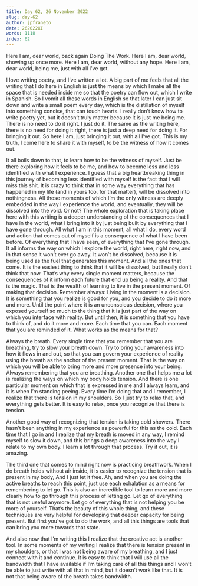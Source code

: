 ```yaml
---
title: Day 62, 26 November 2022
slug: day-62
author: jpfraneto
date: 262022XI
words: 1118
index: 62
---
```


Here I am, dear world, back again Doing The Work. 
Here I am, dear world, showing up once more.
Here I am, dear world, without any hope.
Here I am, dear world, being me, just with all I’ve got.

I love writing poetry, and I’ve written a lot. A big part of me feels that all the writing that I do here in English is just the means by which I make all the space that is needed inside me so that the poetry can flow out, which I write in Spanish. So I vomit all these words in English so that later I can just sit down and write a small poem every day, which is the distillation of myself into something concise, that can touch hearts. I really don’t know how to write poetry yet, but it doesn’t truly matter because it is just me being me. There is no need to do it right. I just do it. The same as the writing here, there is no need for doing it right, there is just a deep need for doing it. For bringing it out. So here I am, just bringing it out, with all I’ve got. This is my truth, I come here to share it with myself, to be the witness of how it comes out. 

It all boils down to that, to learn how to be the witness of myself. Just be there exploring how it feels to be me, and how to become less and less identified with what I experience. I guess that a big heartbreaking thing in this journey of becoming less identified with myself is the fact that I will miss this shit. It is crazy to think that in some way everything that has happened in my life (and in yours too, for that matter), will be dissolved into nothingness. All those moments of which I’m the only witness are deeply embedded in the way I experience the world, and eventually, they will be dissolved into the void. Or not? The whole exploration that is taking place here with this writing is a deeper understanding of the consequences that I have in the world, what I bring into it by just being built by everything that I have gone through. All what I am in this moment, all what I do, every word and action that comes out of myself is a consequence of what I have been before. Of everything that I have seen, of everything that I’ve gone through. It all informs the way on which I explore the world, right here, right now, and in that sense it won’t ever go away. It won’t be dissolved, because it is being used as the fuel that generates this moment. And all the ones that come. It is the easiest thing to think that it will be dissolved, but I really don’t think that now. That’s why every single moment matters, because the consequences of it inform each future that end up being a reality. And that is the magic. That is the wealth of learning to live in the present moment. Of making that decision. Remember always: Living in the moment is a decision. It is something that you realize is good for you, and you decide to do it more and more. Until the point where it is an unconscious decision, where you exposed yourself so much to the thing that it is just part of the way on which you interface with reality. But until then, it is something that you have to think of, and do it more and more. Each time that you can. Each moment that you are reminded of it. What works as the means for that?

Always the breath. Every single time that you remember that you are breathing, try to slow your breath down. Try to bring your awareness into how it flows in and out, so that you can govern your experience of reality using the breath as the anchor of the present moment. That is the way on which you will be able to bring more and more presence into your being. Always remembering that you are breathing. Another one that helps me a lot is realizing the ways on which my body holds tension. And there is one particular moment on which that is expressed in me and I always learn, and it is when I’m standing peeing. Every time I’m doing that and I remember, I realize that there is tension in my shoulders. So I just try to relax that, and everything gets better. It is easy to relax, once you recognize that there is tension. 

Another good way of recognizing that tension is taking cold showers. There hasn’t been anything in my experience as powerful for this as the cold. Each time that I go in and I realize that my breath is moved in any way, I remind myself to slow it down, and this brings a deep awareness into the way I relate to my own body. I learn a lot through that process. Try it out, it is amazing.

The third one that comes to mind right now is practicing breathwork. When I do breath holds without air inside, it is easier to recognize the tension that is present in my body, And I just let it free. Ah, and when you are doing the active breaths to reach this point, just use each exhalation as a means for remembering to let go. This is also an incredible tool to learn more and more clearly how to go through this process of letting go. Let go of everything that is not useful anymore. Let go of everything that is not helping you be more of yourself. That’s the beauty of this whole thing, and these techniques are very helpful for developing that deeper capacity for being present. But first you’ve got to do the work, and all this things are tools that can bring you more towards that state. 

And also now that I’m writing this I realize that the creative act is another tool. In some moments of my writing I realize that there is tension present in my shoulders, or that I was not being aware of my breathing, and I just connect with it and continue. It is easy to think that I will use all the bandwidth that I have available if I’m taking care of all this things and I won’t be able to just write with all that in mind, but it doesn’t work like that. It is not that being aware of the breath takes bandwidth. 
